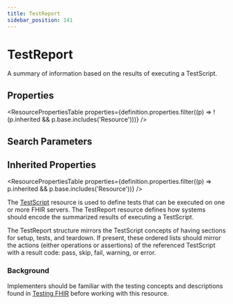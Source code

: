 ```yaml
---
title: TestReport
sidebar_position: 141
---
```



# TestReport

A summary of information based on the results of executing a <Link to="/docs/api/fhir/resources/testscript">TestScript</Link>.

<Tabs queryString="section">
  <TabItem value="schema" label="Schema" default>

## Properties

<ResourcePropertiesTable
  properties={definition.properties.filter((p) => !(p.inherited && p.base.includes('Resource')))}
/>

## Search Parameters

<SearchParamsTable searchParams={definition.searchParameters} />

## Inherited Properties

<ResourcePropertiesTable properties={definition.properties.filter((p) => p.inherited && p.base.includes('Resource'))} />

  </TabItem>
<TabItem value="usage" label="Usage">
<div> <a name="scope"></a>   <p> The <a href="/docs/api/fhir/resources/testscript">TestScript</a> resource is used to define tests that can be executed on one or more FHIR servers. The <Link to="/docs/api/fhir/resources/testreport">TestReport</Link> resource defines how systems should encode the summarized results of executing a <Link to="/docs/api/fhir/resources/testscript">TestScript</Link>. </p> <p> The <Link to="/docs/api/fhir/resources/testreport">TestReport</Link> structure mirrors the <Link to="/docs/api/fhir/resources/testscript">TestScript</Link> concepts of having sections for setup, tests, and teardown. If present, these ordered lists should mirror the actions (either operations or assertions) of the referenced <Link to="/docs/api/fhir/resources/testscript">TestScript</Link> with a result code: pass, skip, fail, warning, or error. </p> </div>
</TabItem>

<TabItem value="backgroundAndContext" label="Background and Context">
<div> <a name="bnc"></a>   <h3 class="self-link-parent"> Background <a href="https://www.hl7.org/fhir/testreport.html#7.4.2.1" title="link to here" class="self-link"></a></h3> <p> Implementers should be familiar with the testing concepts and descriptions found in <a href="https://www.hl7.org/fhir/testing.html">Testing FHIR</a> before working with this resource. </p>  </div>
</TabItem>

</Tabs>

